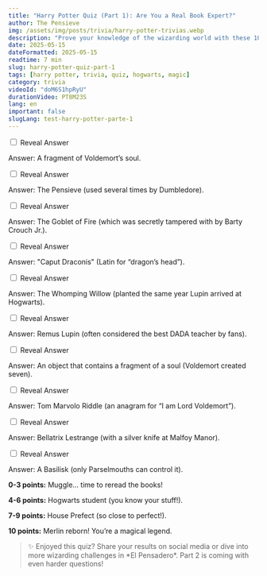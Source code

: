 ```yaml
---
title: "Harry Potter Quiz (Part 1): Are You a Real Book Expert?"
author: The Pensieve
img: /assets/img/posts/trivia/harry-potter-trivias.webp
description: "Prove your knowledge of the wizarding world with these 10 tricky questions. Can you spot all the hidden secrets of Hogwarts?"
date: 2025-05-15
dateFormatted: 2025-05-15
readtime: 7 min
slug: harry-potter-quiz-part-1
tags: [harry potter, trivia, quiz, hogwarts, magic]
category: trivia
videoId: "doM6S1hpRyU"
durationVideo: PT8M23S
lang: en
important: false
slugLang: test-harry-potter-parte-1
---
```



<Article>

<Section title="🧠 What’s inside Harry’s scar, besides Voldemort’s mark?">
  <input type="checkbox" id="question1" class="hidden peer" />
  <label for="question1" class="inline-block mt-2 bg-[#328952] hover:bg-[#928952] text-white px-4 py-2 rounded cursor-pointer transition-colors peer-checked:hidden">
    Reveal Answer
  </label>
  <div class="max-h-0 overflow-hidden peer-checked:max-h-96 peer-checked:py-2 transition-all duration-300">
    <p><span class="font-semibold text-[#928952] text-2xl">Answer:</span> A fragment of Voldemort’s soul.</p>
  </div>
</Section>

<Section title="🧠 What magical object lets you view memories?">
  <input type="checkbox" id="question2" class="hidden peer" />
  <label for="question2" class="inline-block mt-2 bg-[#328952] hover:bg-[#928952] text-white px-4 py-2 rounded cursor-pointer transition-colors peer-checked:hidden">
    Reveal Answer
  </label>
  <div class="max-h-0 overflow-hidden peer-checked:max-h-96 peer-checked:py-2 transition-all duration-300">
    <p><span class="font-semibold text-[#928952] text-2xl">Answer:</span> The Pensieve (used several times by Dumbledore).</p>
  </div>
</Section>

<Section title="🧠 What object selects the Triwizard Tournament champions?">
  <input type="checkbox" id="question3" class="hidden peer" />
  <label for="question3" class="inline-block mt-2 bg-[#328952] hover:bg-[#928952] text-white px-4 py-2 rounded cursor-pointer transition-colors peer-checked:hidden">
    Reveal Answer
  </label>
  <div class="max-h-0 overflow-hidden peer-checked:max-h-96 peer-checked:py-2 transition-all duration-300">
    <p><span class="font-semibold text-[#928952] text-2xl">Answer:</span> The Goblet of Fire (which was secretly tampered with by Barty Crouch Jr.).</p>
  </div>
</Section>

<Section title="🧠 What’s the password to Gryffindor’s common room in first year?">
  <input type="checkbox" id="question4" class="hidden peer" />
  <label for="question4" class="inline-block mt-2 bg-[#328952] hover:bg-[#928952] text-white px-4 py-2 rounded cursor-pointer transition-colors peer-checked:hidden">
    Reveal Answer
  </label>
  <div class="max-h-0 overflow-hidden peer-checked:max-h-96 peer-checked:py-2 transition-all duration-300">
    <p><span class="font-semibold text-[#928952] text-2xl">Answer:</span> "Caput Draconis" (Latin for “dragon’s head”).</p>
  </div>
</Section>

<Section title="🧠 What’s the name of the tree that attacks people at Hogwarts?">
  <input type="checkbox" id="question5" class="hidden peer" />
  <label for="question5" class="inline-block mt-2 bg-[#328952] hover:bg-[#928952] text-white px-4 py-2 rounded cursor-pointer transition-colors peer-checked:hidden">
    Reveal Answer
  </label>
  <div class="max-h-0 overflow-hidden peer-checked:max-h-96 peer-checked:py-2 transition-all duration-300">
    <p><span class="font-semibold text-[#928952] text-2xl">Answer:</span> The Whomping Willow (planted the same year Lupin arrived at Hogwarts).</p>
  </div>
</Section>

<Section title="🧠 Who teaches Defense Against the Dark Arts in Year 3?">
  <input type="checkbox" id="question6" class="hidden peer" />
  <label for="question6" class="inline-block mt-2 bg-[#328952] hover:bg-[#928952] text-white px-4 py-2 rounded cursor-pointer transition-colors peer-checked:hidden">
    Reveal Answer
  </label>
  <div class="max-h-0 overflow-hidden peer-checked:max-h-96 peer-checked:py-2 transition-all duration-300">
    <p><span class="font-semibold text-[#928952] text-2xl">Answer:</span> Remus Lupin (often considered the best DADA teacher by fans).</p>
  </div>
</Section>

<Section title="🧠 What is a Horcrux?">
  <input type="checkbox" id="question7" class="hidden peer" />
  <label for="question7" class="inline-block mt-2 bg-[#328952] hover:bg-[#928952] text-white px-4 py-2 rounded cursor-pointer transition-colors peer-checked:hidden">
    Reveal Answer
  </label>
  <div class="max-h-0 overflow-hidden peer-checked:max-h-96 peer-checked:py-2 transition-all duration-300">
    <p><span class="font-semibold text-[#928952] text-2xl">Answer:</span> An object that contains a fragment of a soul (Voldemort created seven).</p>
  </div>
</Section>

<Section title="🧠 What is Voldemort’s real name?">
  <input type="checkbox" id="question8" class="hidden peer" />
  <label for="question8" class="inline-block mt-2 bg-[#328952] hover:bg-[#928952] text-white px-4 py-2 rounded cursor-pointer transition-colors peer-checked:hidden">
    Reveal Answer
  </label>
  <div class="max-h-0 overflow-hidden peer-checked:max-h-96 peer-checked:py-2 transition-all duration-300">
    <p><span class="font-semibold text-[#928952] text-2xl">Answer:</span> Tom Marvolo Riddle (an anagram for “I am Lord Voldemort”).</p>
  </div>
</Section>

<Section title="🧠 Who kills Dobby?">
  <input type="checkbox" id="question9" class="hidden peer" />
  <label for="question9" class="inline-block mt-2 bg-[#328952] hover:bg-[#928952] text-white px-4 py-2 rounded cursor-pointer transition-colors peer-checked:hidden">
    Reveal Answer
  </label>
  <div class="max-h-0 overflow-hidden peer-checked:max-h-96 peer-checked:py-2 transition-all duration-300">
    <p><span class="font-semibold text-[#928952] text-2xl">Answer:</span> Bellatrix Lestrange (with a silver knife at Malfoy Manor).</p>
  </div>
</Section>

<Section title="🧠 What creature guards the entrance to the Chamber of Secrets?">
  <input type="checkbox" id="question10" class="hidden peer" />
  <label for="question10" class="inline-block mt-2 bg-[#328952] hover:bg-[#928952] text-white px-4 py-2 rounded cursor-pointer transition-colors peer-checked:hidden">
    Reveal Answer
  </label>
  <div class="max-h-0 overflow-hidden peer-checked:max-h-96 peer-checked:py-2 transition-all duration-300">
    <p><span class="font-semibold text-[#928952] text-2xl">Answer:</span> A Basilisk (only Parselmouths can control it).</p>
  </div>
</Section>

<Section title="📊 Quiz Results: How Much of a Wizard Are You?">
  <p><strong>0-3 points:</strong> Muggle… time to reread the books!</p>
  <p><strong>4-6 points:</strong> Hogwarts student (you know your stuff!).</p>
  <p><strong>7-9 points:</strong> House Prefect (so close to perfect!).</p>
  <p><strong>10 points:</strong> Merlin reborn! You’re a magical legend.</p>

  <blockquote class="mt-4">✨ Enjoyed this quiz? Share your results on social media or dive into more wizarding challenges in *El Pensadero*. Part 2 is coming with even harder questions!</blockquote>
</Section>

</Article>

